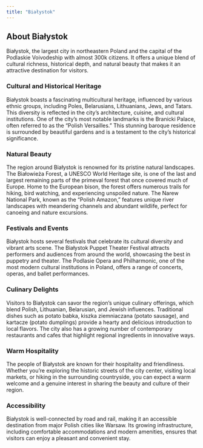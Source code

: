 ```yaml
---
title: "Białystok"
---
```


## About Białystok

Białystok, the largest city in northeastern Poland and the capital of the Podlaskie Voivodeship with almost 300k citizens. It offers a unique blend of cultural richness, historical depth, and natural beauty that makes it an attractive destination for visitors.

### Cultural and Historical Heritage
Białystok boasts a fascinating multicultural heritage, influenced by various ethnic groups, including Poles, Belarusians, Lithuanians, Jews, and Tatars. This diversity is reflected in the city's architecture, cuisine, and cultural institutions. One of the city's most notable landmarks is the Branicki Palace, often referred to as the "Polish Versailles." This stunning baroque residence is surrounded by beautiful gardens and is a testament to the city's historical significance.

### Natural Beauty
The region around Białystok is renowned for its pristine natural landscapes. The Białowieża Forest, a UNESCO World Heritage site, is one of the last and largest remaining parts of the primeval forest that once covered much of Europe. Home to the European bison, the forest offers numerous trails for hiking, bird watching, and experiencing unspoiled nature. The Narew National Park, known as the "Polish Amazon," features unique river landscapes with meandering channels and abundant wildlife, perfect for canoeing and nature excursions.

### Festivals and Events
Białystok hosts several festivals that celebrate its cultural diversity and vibrant arts scene. The Białystok Puppet Theater Festival attracts performers and audiences from around the world, showcasing the best in puppetry and theater. The Podlasie Opera and Philharmonic, one of the most modern cultural institutions in Poland, offers a range of concerts, operas, and ballet performances.

### Culinary Delights
Visitors to Białystok can savor the region's unique culinary offerings, which blend Polish, Lithuanian, Belarusian, and Jewish influences. Traditional dishes such as potato babka, kiszka ziemniaczana (potato sausage), and kartacze (potato dumplings) provide a hearty and delicious introduction to local flavors. The city also has a growing number of contemporary restaurants and cafes that highlight regional ingredients in innovative ways.

### Warm Hospitality
The people of Białystok are known for their hospitality and friendliness. Whether you're exploring the historic streets of the city center, visiting local markets, or hiking in the surrounding countryside, you can expect a warm welcome and a genuine interest in sharing the beauty and culture of their region.

### Accessibility
Białystok is well-connected by road and rail, making it an accessible destination from major Polish cities like Warsaw. Its growing infrastructure, including comfortable accommodations and modern amenities, ensures that visitors can enjoy a pleasant and convenient stay.